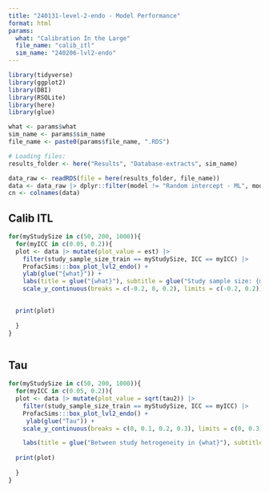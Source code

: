 ```yaml
---
title: "240131-level-2-endo - Model Performance"
format: html
params:
  what: "Calibration In the Large"
  file_name: "calib_itl"
  sim_name: "240206-lvl2-endo"
---
```



```r
library(tidyverse)
library(ggplot2)
library(DBI)
library(RSQLite)
library(here)
library(glue)

what <- params$what
sim_name <- params$sim_name
file_name <- paste0(params$file_name, ".RDS")

# Loading files:
results_folder <- here("Results", "Database-extracts", sim_name)

data_raw <- readRDS(file = here(results_folder, file_name)) 
data <- data_raw |> dplyr::filter(model != "Random intercept - ML", model != "Hausman - centred") |> tibble()
cn <- colnames(data)


```




## Calib ITL

```r
for(myStudySize in c(50, 200, 1000)){
  for(myICC in c(0.05, 0.2)){
  plot <- data |> mutate(plot_value = est) |> 
    filter(study_sample_size_train == myStudySize, ICC == myICC) |> 
    ProfacSims:::box_plot_lvl2_endo() +
    ylab(glue("{what}")) +
    labs(title = glue("{what}"), subtitle = glue("Study sample size: {myStudySize}, ICC: {myICC}")) +
    scale_y_continuous(breaks = c(-0.2, 0, 0.2), limits = c(-0.2, 0.2))    

  
  print(plot)
  
  }
}



```
## Tau

```r
for(myStudySize in c(50, 200, 1000)){
  for(myICC in c(0.05, 0.2)){
  plot <- data |> mutate(plot_value = sqrt(tau2)) |> 
    filter(study_sample_size_train == myStudySize, ICC == myICC) |> 
    ProfacSims:::box_plot_lvl2_endo() +
     ylab(glue("Tau")) +
    scale_y_continuous(breaks = c(0, 0.1, 0.2, 0.3), limits = c(0, 0.3))   + 

    labs(title = glue("Between study hetrogeneity in {what}"), subtitle = glue("Study sample size: {myStudySize}, ICC: {myICC}"))
  
  print(plot)
  
  }
}

```
